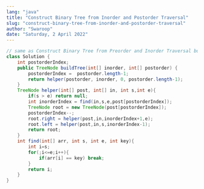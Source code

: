 ```yaml
---
lang: "java"
title: "Construct Binary Tree from Inorder and Postorder Traversal"
slug: "construct-binary-tree-from-inorder-and-postorder-traversal"
author: "Swaroop"
date: "Saturday, 2 April 2022"
---
```

```java
// same as Construct Binary Tree from Preorder and Inorder Traversal but we traverse postorder from backside and next elem after root will be right node in postorder
class Solution {
    int postorderIndex;
    public TreeNode buildTree(int[] inorder, int[] postorder) {
        postorderIndex =  postorder.length-1;
        return helper(postorder, inorder, 0, postorder.length-1);
    }
    TreeNode helper(int[] post, int[] in, int s,int e){
        if(s > e) return null;
        int inorderIndex = find(in,s,e,post[postorderIndex]);
        TreeNode root = new TreeNode(post[postorderIndex]);
        postorderIndex--;
        root.right = helper(post,in,inorderIndex+1,e);
        root.left = helper(post,in,s,inorderIndex-1);
        return root;
    }
    int find(int[] arr, int s, int e, int key){
        int i=s;
        for(;i<=e;i++){
            if(arr[i] == key) break;
        }
        return i;
    }
}
```